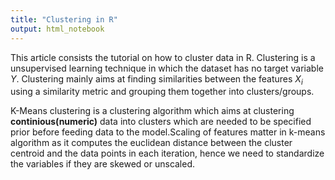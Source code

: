 ```yaml
---
title: "Clustering in R"
output: html_notebook
---
```


This article consists the tutorial on how to cluster data in R. Clustering is a unsupervised learning technique in which the dataset has no target variable $Y$. Clustering mainly aims at finding similarities between the features $X_i$ using a similarity metric and grouping them together into clusters/groups.

K-Means clustering is a clustering algorithm which aims at clustering __continious(numeric)__ data into clusters which are needed to be specified prior before feeding data to the model.Scaling of features matter in k-means algorithm as it computes the euclidean distance between the cluster centroid and the data points in each iteration, hence we need to standardize the variables if they are skewed or unscaled.

